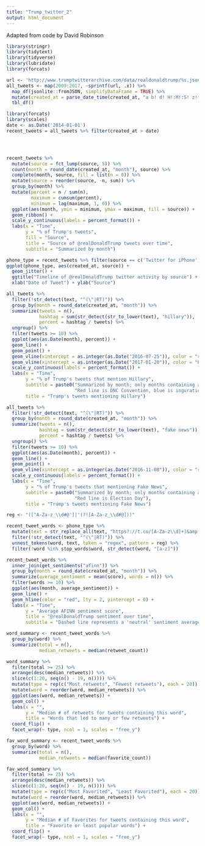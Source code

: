 ```yaml
---
title: "Trump_twitter_2"
output: html_document
---
```


Adapted from code by David Robinson


```r
library(stringr)
library(tidytext)
library(tidyverse)
library(lubridate)
library(forcats)
```


```r
url <- 'http://www.trumptwitterarchive.com/data/realdonaldtrump/%s.json'
all_tweets <- map(2009:2017, ~sprintf(url, .x)) %>%
  map_df(jsonlite::fromJSON, simplifyDataFrame = TRUE) %>%
  mutate(created_at = parse_date_time(created_at, "a b! d! H!:M!:S! z!* Y!")) %>%
  tbl_df()
```


```r
library(forcats)
library(scales)
date <- as.Date('2014-01-01')
recent_tweets = all_tweets %>% filter(created_at > date)




recent_tweets %>%
  mutate(source = fct_lump(source, 5)) %>%
  count(month = round_date(created_at, "month"), source) %>%
  complete(month, source, fill = list(n = 0)) %>%
  mutate(source = reorder(source, -n, sum)) %>%
  group_by(month) %>%
  mutate(percent = n / sum(n),
         maximum = cumsum(percent),
         minimum = lag(maximum, 1, 0)) %>%
  ggplot(aes(month, ymin = minimum, ymax = maximum, fill = source)) +
  geom_ribbon() +
  scale_y_continuous(labels = percent_format()) +
  labs(x = "Time",
       y = "% of Trump's tweets",
       fill = "Source",
       title = "Source of @realDonaldTrump tweets over time",
       subtitle = "Summarized by month")
```


```r
phone_type = recent_tweets %>% filter(source == c('Twitter for iPhone', 'Twitter for Android', 'Twitter for BlackBerry'))
ggplot(phone_type, aes(created_at, source)) + 
  geom_jitter() +
  ggtitle("Timeline of @realDonaldTrump twitter activity by source") +
  xlab("Date of Tweet") + ylab("Source")
```

```r
all_tweets %>%
  filter(!str_detect(text, "^(\"|RT)")) %>%
  group_by(month = round_date(created_at, "month")) %>%
  summarize(tweets = n(),
            hashtag = sum(str_detect(str_to_lower(text), "hillary")),
            percent = hashtag / tweets) %>%
  ungroup() %>%
  filter(tweets >= 10) %>%
  ggplot(aes(as.Date(month), percent)) +
  geom_line() +
  geom_point() +
  geom_vline(xintercept = as.integer(as.Date("2016-07-25")), color = "red", lty = 2) +
  geom_vline(xintercept = as.integer(as.Date("2017-01-20")), color = "blue", lty = 2) +
  scale_y_continuous(labels = percent_format()) +
  labs(x = "Time",
       y = "% of Trump's tweets that mention Hillary",
       subtitle = paste0("Summarized by month; only months containing at least 10 tweets.\n",
                         "Red line is DNC Convention, blue is inguration."),
       title = "Trump's tweets mentioning Hillary")
```

```r
all_tweets %>%
  filter(!str_detect(text, "^(\"|RT)")) %>%
  group_by(month = round_date(created_at, "month")) %>%
  summarize(tweets = n(),
            hashtag = sum(str_detect(str_to_lower(text), "fake news")),
            percent = hashtag / tweets) %>%
  ungroup() %>%
  filter(tweets >= 10) %>%
  ggplot(aes(as.Date(month), percent)) +
  geom_line() +
  geom_point() +
  geom_vline(xintercept = as.integer(as.Date("2016-11-08")), color = "red", lty = 2) +
  scale_y_continuous(labels = percent_format()) +
  labs(x = "Time",
       y = "% of Trump's tweets that mentioning Fake News",
       subtitle = paste0("Summarized by month; only months containing at least 10 tweets.\n",
                         "Red line is Election Day"),
       title = "Trump's tweets mentioning Fake News")
```

```r
reg <- "([^A-Za-z_\\d#@']|'(?![A-Za-z_\\d#@]))"

recent_tweet_words <- phone_type %>%
  mutate(text = str_replace_all(text, "https?://t.co/[A-Za-z\\d]+|&amp;", "")) %>%
  filter(!str_detect(text, "^(\"|RT)")) %>%
  unnest_tokens(word, text, token = "regex", pattern = reg) %>%
  filter(!word %in% stop_words$word, str_detect(word, "[a-z]"))
```


```r
recent_tweet_words %>%
  inner_join(get_sentiments("afinn")) %>%
  group_by(month = round_date(created_at, "month")) %>%
  summarize(average_sentiment = mean(score), words = n()) %>%
  filter(words >= 10) %>%
  ggplot(aes(month, average_sentiment)) +
  geom_line() +
  geom_hline(color = "red", lty = 2, yintercept = 0) +
  labs(x = "Time",
       y = "Average AFINN sentiment score",
       title = "@realDonaldTrump sentiment over time",
       subtitle = "Dashed line represents a 'neutral' sentiment average. Only months with at least 10 words present in the AFINN lexicon")
```

```r
word_summary <- recent_tweet_words %>%
  group_by(word) %>%
  summarize(total = n(),
            median_retweets = median(retweet_count))
```


```r
word_summary %>%
  filter(total >= 25) %>%
  arrange(desc(median_retweets)) %>%
  slice(c(1:20, seq(n() - 19, n()))) %>%
  mutate(type = rep(c("Most retweets", "Fewest retweets"), each = 20)) %>%
  mutate(word = reorder(word, median_retweets)) %>%
  ggplot(aes(word, median_retweets)) +
  geom_col() +
  labs(x = "",
       y = "Median # of retweets for tweets containing this word",
       title = "Words that led to many or few retweets") +
  coord_flip() +
  facet_wrap(~ type, ncol = 1, scales = "free_y")
```
```r
fav_word_summary <- recent_tweet_words %>%
  group_by(word) %>%
  summarize(total = n(),
            median_retweets = median(favorite_count))

fav_word_summary %>%
  filter(total >= 25) %>%
  arrange(desc(median_retweets)) %>%
  slice(c(1:20, seq(n() - 19, n()))) %>%
  mutate(type = rep(c("Most Favorited", "Least Favorited"), each = 20)) %>%
  mutate(word = reorder(word, median_retweets)) %>%
  ggplot(aes(word, median_retweets)) +
  geom_col() +
  labs(x = "",
       y = "Median # of Favorites for tweets containing this word",
       title = "Favorite or least popular words") +
  coord_flip() +
  facet_wrap(~ type, ncol = 1, scales = "free_y")
```

